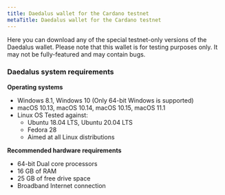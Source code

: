 ```yaml
---
title: Daedalus wallet for the Cardano testnet
metaTitle: Daedalus wallet for the Cardano testnet
---
```


Here you can download any of the special testnet-only versions of the Daedalus wallet. Please note that this wallet is for testing purposes only. It may not be fully-featured and may contain bugs.

### Daedalus system requirements 

**Operating systems**

* Windows 8.1, Windows 10 (Only 64-bit Windows is supported)
* macOS 10.13, macOS 10.14, macOS 10.15, macOS 11.1
* Linux OS Tested against:
  * Ubuntu 18.04 LTS, Ubuntu 20.04 LTS
  * Fedora 28
  * Aimed at all Linux distributions

**Recommended hardware requirements**

* 64-bit Dual core processors
* 16 GB of RAM
* 25 GB of free drive space
* Broadband Internet connection

